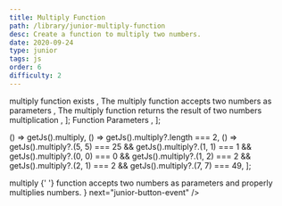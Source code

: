 ```yaml
---
title: Multiply Function
path: /library/junior-multiply-function
desc: Create a function to multiply two numbers.
date: 2020-09-24
type: junior
tags: js
order: 6
difficulty: 2
---
```



  <Text size="small" color="#FAFAFA">
    multiply function exists
  </Text>,
  <Text size="small" color="#FAFAFA">
    The multiply function accepts two numbers as parameters
  </Text>,
  <Text size="small" color="#FAFAFA">
    The multiply function returns the result of two numbers multiplication
  </Text>,
];

  <Link
    size="small"
    href="https://www.w3schools.com/js/js_function_parameters.asp"
  >
    Function Parameters
  </Link>,
];

  () => getJs().multiply,
  () => getJs().multiply?.length === 2,
  () =>
    getJs().multiply?.(5, 5) === 25 &&
    getJs().multiply?.(1, 1) === 1 &&
    getJs().multiply?.(0, 0) === 0 &&
    getJs().multiply?.(1, 2) === 2 &&
    getJs().multiply?.(2, 1) === 2 &&
    getJs().multiply?.(7, 7) === 49,
];

<Post>
  <CodeEditor
    tasks={tasksListData}
    help={helpListData}
    tabs={tabs}
    tests={tests}
    result={
      <>
        <Text size="preNormal" code>
          multiply
        </Text>{' '}
        function accepts two numbers as parameters and properly multiplies
        numbers.
      </>
    }
    next="junior-button-event"
  />
</Post>
